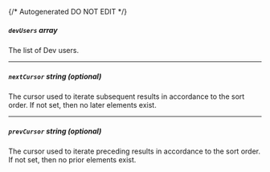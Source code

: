 {/* Autogenerated DO NOT EDIT  */}
##### `devUsers` _array_
The list of Dev users.

---
##### `nextCursor` _string (optional)_
The cursor used to iterate subsequent results in accordance to the
sort order. If not set, then no later elements exist.


---
##### `prevCursor` _string (optional)_
The cursor used to iterate preceding results in accordance to the
sort order. If not set, then no prior elements exist.



